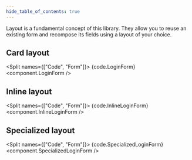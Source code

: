 ```yaml
---
hide_table_of_contents: true
---
```



Layout is a fundamental concept of this library. They allow you to reuse an existing form and
recompose its fields using a layout of your choice.

## Card layout

<Split names={["Code", "Form"]}>
  <CodeBlock language="tsx">{code.LoginForm}</CodeBlock>
  <component.LoginForm />
</Split>

## Inline layout

<Split names={["Code", "Form"]}>
  <CodeBlock language="tsx">{code.InlineLoginForm}</CodeBlock>
  <component.InlineLoginForm />
</Split>

## Specialized layout

<Split names={["Code", "Form"]}>
  <CodeBlock language="tsx">{code.SpecializedLoginForm}</CodeBlock>
  <component.SpecializedLoginForm />
</Split>
